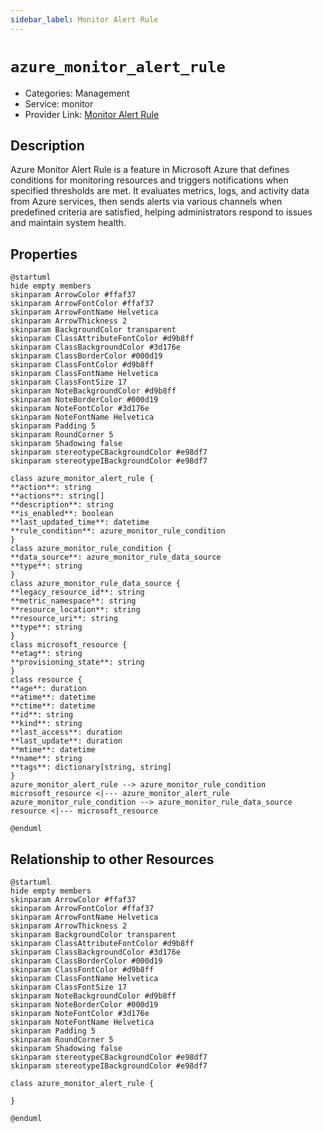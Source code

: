 ```yaml
---
sidebar_label: Monitor Alert Rule
---
```


# `azure_monitor_alert_rule`

- Categories: Management
- Service: monitor
- Provider Link: [Monitor Alert Rule](https://learn.microsoft.com/en-us/azure/azure-monitor/alerts/alerts-overview)

## Description

Azure Monitor Alert Rule is a feature in Microsoft Azure that defines conditions for monitoring resources and triggers notifications when specified thresholds are met. It evaluates metrics, logs, and activity data from Azure services, then sends alerts via various channels when predefined criteria are satisfied, helping administrators respond to issues and maintain system health.

## Properties

<ZoomPanPinch>

```kroki imgType="plantuml" imgAlt="Diagram of Monitor Alert Rule data model"
@startuml
hide empty members
skinparam ArrowColor #ffaf37
skinparam ArrowFontColor #ffaf37
skinparam ArrowFontName Helvetica
skinparam ArrowThickness 2
skinparam BackgroundColor transparent
skinparam ClassAttributeFontColor #d9b8ff
skinparam ClassBackgroundColor #3d176e
skinparam ClassBorderColor #000d19
skinparam ClassFontColor #d9b8ff
skinparam ClassFontName Helvetica
skinparam ClassFontSize 17
skinparam NoteBackgroundColor #d9b8ff
skinparam NoteBorderColor #000d19
skinparam NoteFontColor #3d176e
skinparam NoteFontName Helvetica
skinparam Padding 5
skinparam RoundCorner 5
skinparam Shadowing false
skinparam stereotypeCBackgroundColor #e98df7
skinparam stereotypeIBackgroundColor #e98df7

class azure_monitor_alert_rule {
**action**: string
**actions**: string[]
**description**: string
**is_enabled**: boolean
**last_updated_time**: datetime
**rule_condition**: azure_monitor_rule_condition
}
class azure_monitor_rule_condition {
**data_source**: azure_monitor_rule_data_source
**type**: string
}
class azure_monitor_rule_data_source {
**legacy_resource_id**: string
**metric_namespace**: string
**resource_location**: string
**resource_uri**: string
**type**: string
}
class microsoft_resource {
**etag**: string
**provisioning_state**: string
}
class resource {
**age**: duration
**atime**: datetime
**ctime**: datetime
**id**: string
**kind**: string
**last_access**: duration
**last_update**: duration
**mtime**: datetime
**name**: string
**tags**: dictionary[string, string]
}
azure_monitor_alert_rule --> azure_monitor_rule_condition
microsoft_resource <|--- azure_monitor_alert_rule
azure_monitor_rule_condition --> azure_monitor_rule_data_source
resource <|--- microsoft_resource

@enduml
```

</ZoomPanPinch>

## Relationship to other Resources

<ZoomPanPinch>

```kroki imgType="plantuml" imgAlt="Diagram of Monitor Alert Rule resource relationships"
@startuml
hide empty members
skinparam ArrowColor #ffaf37
skinparam ArrowFontColor #ffaf37
skinparam ArrowFontName Helvetica
skinparam ArrowThickness 2
skinparam BackgroundColor transparent
skinparam ClassAttributeFontColor #d9b8ff
skinparam ClassBackgroundColor #3d176e
skinparam ClassBorderColor #000d19
skinparam ClassFontColor #d9b8ff
skinparam ClassFontName Helvetica
skinparam ClassFontSize 17
skinparam NoteBackgroundColor #d9b8ff
skinparam NoteBorderColor #000d19
skinparam NoteFontColor #3d176e
skinparam NoteFontName Helvetica
skinparam Padding 5
skinparam RoundCorner 5
skinparam Shadowing false
skinparam stereotypeCBackgroundColor #e98df7
skinparam stereotypeIBackgroundColor #e98df7

class azure_monitor_alert_rule {

}

@enduml
```

</ZoomPanPinch>
